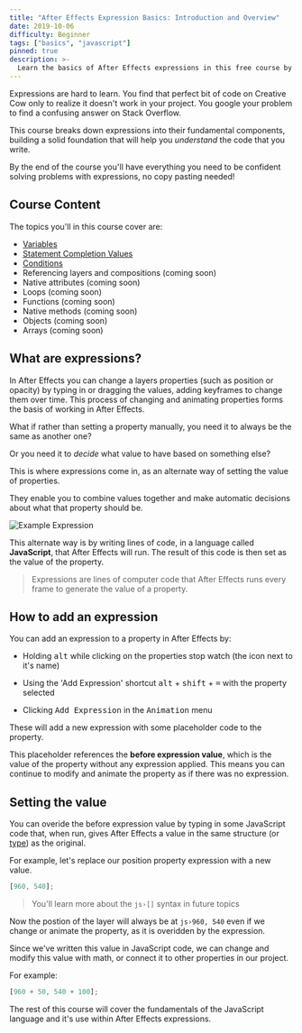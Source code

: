 ```yaml
---
title: "After Effects Expression Basics: Introduction and Overview"
date: 2019-10-06
difficulty: Beginner
tags: ["basics", "javascript"]
pinned: true
description: >-
  Learn the basics of After Effects expressions in this free course by Motion Developer. You'll learn everything from the basics of variables and conditions to more advanced topics like functions and objects.
---
```



Expressions are hard to learn. You find that perfect bit of code on Creative Cow only to realize it doesn't work in your project. You google your problem to find a confusing answer on Stack Overflow.

This course breaks down expressions into their fundamental components, building a solid foundation that will help you *understand* the code that you write.

By the end of the course you'll have everything you need to be confident solving problems with expressions, no copy pasting needed!

## Course Content

The topics you'll in this course cover are:

- [Variables](../basics-variables)
- [Statement Completion Values](../basics-statement-completion-values)
- [Conditions](../basics-conditions)
- Referencing layers and compositions (coming soon)
- Native attributes (coming soon)
- Loops (coming soon)
- Functions (coming soon)
- Native methods (coming soon)
- Objects (coming soon)
- Arrays (coming soon)

## What are expressions?

In After Effects you can change a layers properties (such as position or opacity) by typing in or dragging the values, adding keyframes to change them over time. This process of changing and animating properties forms the basis of working in After Effects.

What if rather than setting a property manually, you need it to always be the same as another one?

Or you need it to *decide* what value to have based on something else?

This is where expressions come in, as an alternate way of setting the value of properties.

They enable you to combine values together and make automatic decisions about what that property should be.

![Example Expression](example-expression.png)

This alternate way is by writing lines of code, in a language called **JavaScript**, that After Effects will run. The result of this code is then set as the value of the property.

> Expressions are lines of computer code that After Effects runs every frame to generate the value of a property.

## How to add an expression

You can add an expression to a property in After Effects by:

- Holding <kbd>alt</kbd> while clicking on the properties stop watch (the icon next to it's name)

- Using the 'Add Expression' shortcut <kbd>alt</kbd> + <kbd>shift</kbd> + <kbd>=</kbd> with the property selected

- Clicking <kbd>Add Expression</kbd> in the <kbd>Animation</kbd> menu

These will add a new expression with some placeholder code to the property.

This placeholder references the **before expression value**, which is the value of the property without any expression applied. This means you can continue to modify and animate the property as if there was no expression.

<LocalVideo videoName="TestExpression" title="Adding the default expression to a property"/>

## Setting the value

You can overide the before expression value by typing in some JavaScript code that, when run, gives After Effects a value in the same structure (or [type](/basics-variables#data-types)) as the original.

For example, let's replace our position property expression with a new value.

```js
[960, 540];
```

> You'll learn more about the `js›[]` syntax in future topics

Now the postion of the layer will always be at `js›960, 540` even if we change or animate the property, as it is overidden by the expression.

Since we've written this value in JavaScript code, we can change and modify this value with math, or connect it to other properties in our project.

For example:

```js
[960 + 50, 540 + 100];
```

The rest of this course will cover the fundamentals of the JavaScript language and it's use within After Effects expressions.
